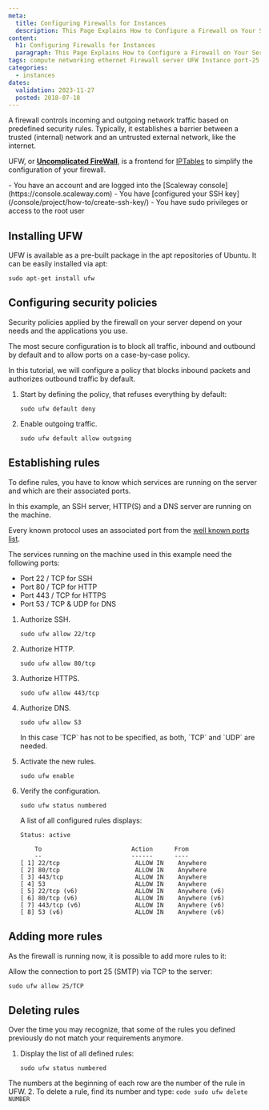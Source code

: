 ```yaml
---
meta:
  title: Configuring Firewalls for Instances
  description: This Page Explains How to Configure a Firewall on Your Server.
content:
  h1: Configuring Firewalls for Instances
  paragraph: This Page Explains How to Configure a Firewall on Your Server.
tags: compute networking ethernet Firewall server UFW Instance port-25 port 
categories:
  - instances
dates:
  validation: 2023-11-27
  posted: 2018-07-18
---
```


A firewall controls incoming and outgoing network traffic based on predefined security rules. Typically, it establishes a barrier between a trusted (internal) network and an untrusted external network, like the internet.

UFW, or **[Uncomplicated FireWall](https://en.wikipedia.org/wiki/Uncomplicated_Firewall)**, is a frontend for [IPTables](https://en.wikipedia.org/wiki/Iptables) to simplify the configuration of your firewall.

<Macro id="iam-requirements" />
 
<Message type="requirement">
  - You have an account and are logged into the [Scaleway console](https://console.scaleway.com)
  - You have [configured your SSH key](/console/project/how-to/create-ssh-key/)
  - You have sudo privileges or access to the root user
</Message>

## Installing UFW

UFW is available as a pre-built package in the apt repositories of Ubuntu. It can be easily installed via apt:

  ```code
  sudo apt-get install ufw
  ```

## Configuring security policies

Security policies applied by the firewall on your server depend on your needs and the applications you use.

The most secure configuration is to block all traffic, inbound and outbound by default and to allow ports on a case-by-case policy.

In this tutorial, we will configure a policy that blocks inbound packets and authorizes outbound traffic by default.

1. Start by defining the policy, that refuses everything by default:
    ```code
    sudo ufw default deny
    ```
2. Enable outgoing traffic.
    ```code
    sudo ufw default allow outgoing
    ```

## Establishing rules

To define rules, you have to know which services are running on the server and which are their associated ports.

In this example, an SSH server, HTTP(S) and a DNS server are running on the machine.

Every known protocol uses an associated port from the [well known ports list](https://en.wikipedia.org/wiki/List_of_TCP_and_UDP_port_numbers).

The services running on the machine used in this example need the following ports:

- Port 22 / TCP for SSH
- Port 80 / TCP for HTTP
- Port 443 / TCP for HTTPS
- Port 53 / TCP & UDP for DNS

1. Authorize SSH.
    ```code
    sudo ufw allow 22/tcp
    ```
2. Authorize HTTP.
    ```code
    sudo ufw allow 80/tcp
    ```
3. Authorize HTTPS.
    ```code
    sudo ufw allow 443/tcp
    ```
4. Authorize DNS.
    ```code
    sudo ufw allow 53
    ```

    <Message type="note">
      In this case `TCP` has not to be specified, as both, `TCP` and `UDP` are needed.
    </Message>
5. Activate the new rules.
    ```code
    sudo ufw enable
    ```
6. Verify the configuration.
    ```code
    sudo ufw status numbered
    ```

    A list of all configured rules displays:

    ```code
    Status: active

        To                         Action      From
        --                         ------      ----
    [ 1] 22/tcp                     ALLOW IN    Anywhere
    [ 2] 80/tcp                     ALLOW IN    Anywhere
    [ 3] 443/tcp                    ALLOW IN    Anywhere
    [ 4] 53                         ALLOW IN    Anywhere
    [ 5] 22/tcp (v6)                ALLOW IN    Anywhere (v6)
    [ 6] 80/tcp (v6)                ALLOW IN    Anywhere (v6)
    [ 7] 443/tcp (v6)               ALLOW IN    Anywhere (v6)
    [ 8] 53 (v6)                    ALLOW IN    Anywhere (v6)
    ```

## Adding more rules

As the firewall is running now, it is possible to add more rules to it:

Allow the connection to port 25 (SMTP) via TCP to the server:

```code
sudo ufw allow 25/TCP
```

## Deleting rules

Over the time you may recognize, that some of the rules you defined previously do not match your requirements anymore.

1. Display the list of all defined rules:
    ```code
    sudo ufw status numbered
    ```

  The numbers at the beginning of each row are the number of the rule in UFW.
2. To delete a rule, find its number and type:
    ```code
    sudo ufw delete NUMBER
    ```